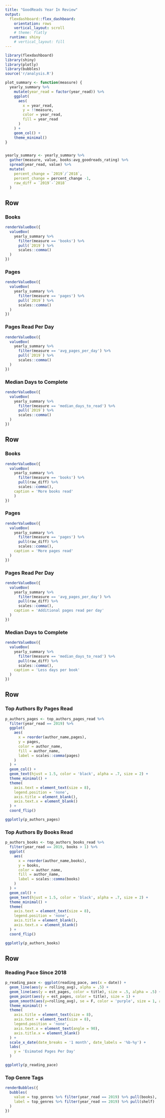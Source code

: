 ```yaml
---
title: "GoodReads Year In Review"
output: 
  flexdashboard::flex_dashboard:
    orientation: rows
    vertical_layout: scroll
    # theme: flatly
  runtime: shiny
    # vertical_layout: fill
---
```


```r
library(flexdashboard)
library(shiny)
library(plotly)
library(bubbles)
source('r/analysis.R')

plot_summary <- function(measure) {
  yearly_summary %>%
    mutate(year_read = factor(year_read)) %>%
    ggplot(
      aes(
        x = year_read,
        y = !!measure,
        color = year_read,
        fill = year_read
      )
    ) +
    geom_col() +
    theme_minimal()
}


yearly_summary <- yearly_summary %>%
  gather(measure, value, books:avg_goodreads_rating) %>%
  spread(year_read, value) %>%
  mutate(
    percent_change = `2019`/`2018`,
    percent_change = percent_change -1,
    raw_diff = `2019`-`2018`
  )


```

Row 
-----------------------------------------------------------------------

### Books

```r

renderValueBox({
  valueBox(
    yearly_summary %>%
      filter(measure == 'books') %>%
      pull(`2019`) %>%
      scales::comma()
  )
})

```

### Pages

```r

renderValueBox({
  valueBox(
    yearly_summary %>%
      filter(measure == 'pages') %>%
      pull(`2019`) %>%
      scales::comma()
  )
})

```

### Pages Read Per Day

```r
renderValueBox({
  valueBox(
    yearly_summary %>%
      filter(measure == 'avg_pages_per_day') %>%
      pull(`2019`) %>%
      scales::comma()
  )
})
```

### Median Days to Complete

```r
renderValueBox({
  valueBox(
    yearly_summary %>%
      filter(measure == 'median_days_to_read') %>%
      pull(`2019`) %>%
      scales::comma()
  )
})
```

Row 
-----------------------------------------------------------------------

### Books

```r

renderValueBox({
  valueBox(
    yearly_summary %>%
      filter(measure == 'books') %>%
      pull(raw_diff) %>%
      scales::comma(),
    caption = 'More books read'
    )
})

```

### Pages

```r

renderValueBox({
  valueBox(
    yearly_summary %>%
      filter(measure == 'pages') %>%
      pull(raw_diff) %>%
      scales::comma(),
    caption = 'More pages read'
  )
})

```

### Pages Read Per Day

```r
renderValueBox({
  valueBox(
    yearly_summary %>%
      filter(measure == 'avg_pages_per_day') %>%
      pull(raw_diff) %>%
      scales::comma(),
    caption = 'Additional pages read per day'
  )
})
```

### Median Days to Complete

```r
renderValueBox({
  valueBox(
    yearly_summary %>%
      filter(measure == 'median_days_to_read') %>%
      pull(raw_diff) %>%
      scales::comma(),
    caption = 'Less days per book'
  )
})
```


Row {data-height=350}
-----------------------------------------------------------------------

### Top Authors By Pages Read

```r
p_authors_pages <- top_authors_pages_read %>%
  filter(year_read == 2019) %>%
  ggplot(
    aes(
      x = reorder(author_name,pages),
      y = pages,
      color = author_name,
      fill = author_name,
      label = scales::comma(pages)
    )
  ) +
  geom_col() +
  geom_text(hjust = 1.5, color = 'black', alpha = .7, size = 2) +
  theme_minimal() +
  theme(
    axis.text = element_text(size = 8),
    legend.position = 'none',
    axis.title = element_blank(),
    axis.text.x = element_blank()
  ) +
  coord_flip()

ggplotly(p_authors_pages)
```

### Top Authors By Books Read

```r
p_authors_books <- top_authors_books_read %>%
  filter(year_read == 2019, books > 1) %>%
  ggplot(
    aes(
      x = reorder(author_name,books),
      y = books,
      color = author_name,
      fill = author_name,
      label = scales::comma(books)
    )
  ) +
  geom_col() +
  geom_text(hjust = 1.5, color = 'black', alpha = .7, size = 2) +
  theme_minimal() +
  theme(
    axis.text = element_text(size = 8),
    legend.position = 'none',
    axis.title = element_blank(),
    axis.text.x = element_blank()
  ) +
  coord_flip()

ggplotly(p_authors_books)
```


Row {data-height=650}
-----------------------------------------------------------------------

### Reading Pace Since 2018

```r
p_reading_pace <- ggplot(reading_pace, aes(x = date)) +
  geom_line(aes(y = rolling_avg), alpha = .5) +
  geom_line(aes(y = est_pages, color = title), size = .5, alpha = .5) +
  geom_point(aes(y = est_pages, color = title), size = 1) +
  geom_smooth(aes(y=rolling_avg), se = F, color = 'purple', size = 1, alpha = .6) +
  theme_minimal() +
  theme(
    axis.title = element_text(size = 8),
    axis.text = element_text(size = 8),
    legend.position = 'none', 
    axis.text.x = element_text(angle = 90), 
    axis.title.x = element_blank()
  ) +
  scale_x_date(date_breaks = '1 month', date_labels = '%b-%y') +
  labs(
    y = 'Esimated Pages Per Day'
  )

ggplotly(p_reading_pace)
```


### Top Genre Tags

```r

renderBubbles({
  bubbles(
    value = top_genres %>% filter(year_read == 2019) %>% pull(books), 
    label = top_genres %>% filter(year_read == 2019) %>% pull(shelf)
  )
})


```
